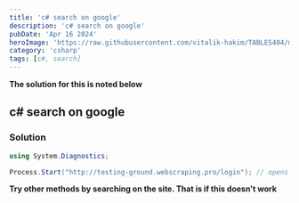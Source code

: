 ```yaml
---
title: 'c# search on google'
description: 'c# search on google'
pubDate: 'Apr 16 2024'
heroImage: 'https://raw.githubusercontent.com/vitalik-hakim/TABLES404/main/error_b/c%23.png'
category: 'csharp'
tags: [c#, search]
---
```


**The solution for this is noted below**

## c# search on google

### Solution

```csharp
using System.Diagnostics;

Process.Start("http://testing-ground.webscraping.pro/login"); // opens the website
```

**Try other methods by searching on the site. That is if this doesn't work**
